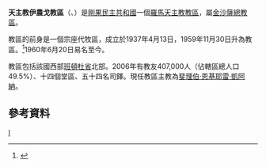 {{Infobox Roman Catholic diocese
|Roman Catholic Diocese of = 天主教伊農戈教區
|Latin name of diocese = Dioecesis Inongoënsis
|image =
|caption =
|location = [[剛果民主共和國|剛果民主共和國]]
|territory =[[班頓杜省|班頓杜省]]北部
|population =407,000
|rite = 拉丁禮
|patron =
|province = 金沙薩
|established = 1937年
|cathedral =聖阿爾伯主教座堂<ref>[http://www.cenco.cd/docs/documents/annuaires__rdc_2013.pdf Annuaire de L'Église Catholique en RD Congo] {{Wayback|url=http://www.cenco.cd/docs/documents/annuaires__rdc_2013.pdf |date=20140110092449 }}，頁65。</ref>
|co-cathedral =
|leadership = 主教
|website =[http://evecheinongo.blogspot.com/ 官方網頁]
|教宗 =
|metropolitan =
|ordinary =斐理伯·恩基耶雷·凱阿納
|coadjutor bishop =
|auxiliary =
}}

'''天主教伊農戈教區'''（{{lang-la|Dioecesis Inongoënsis}}、{{lang-fr|Diocèse d'Inongo}}）是[[剛果民主共和國|剛果民主共和國]]一個[[羅馬天主教|羅馬天主教]][[教區|教區]]，屬[[天主教金沙薩總教區|金沙薩總教區]]。

教區的前身是一個宗座代牧區，成立於1937年4月13日，1959年11月30日升為教區。<ref>{{cite journal
|journal=[[宗座公報|宗座公報]]
|publisher=梵蒂岡出版社
|date=1960年
|volume=52
|title=''Cum parvulum''
|page=372
|url=http://www.vatican.va/archive/aas/documents/AAS%2052%20%5B1960%5D%20-%20ocr.pdf
|access-date=2014-01-10
|archive-date=2016-04-09
|archive-url=https://web.archive.org/web/20160409030818/http://www.vatican.va/archive/aas/documents/AAS%2052%20%5B1960%5D%20-%20ocr.pdf
|dead-url=no
}}</ref>1960年6月20日易名至今。

教區包括該國西部[[班頓杜省|班頓杜省]]北部。2006年有教友407,000人（佔轄區總人口49.5%）、十四個堂區、五十四名司鐸。現任教區主教為[[斐理伯·恩基耶雷·凱阿納|斐理伯·恩基耶雷·凱阿納]]。

==參考資料==
{{reflist}}
{{剛果民主共和國天主教教區}}
[[Category:剛果民主共和國天主教教區|I]]